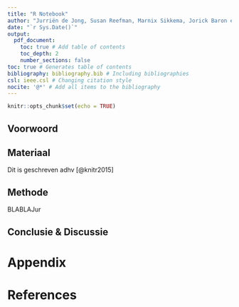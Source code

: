 ```yaml
---
title: "R Notebook"
author: "Jurriën de Jong, Susan Reefman, Marnix Sikkema, Jorick Baron en Miguel Botter van Elburg"
date: "`r Sys.Date()`"
output:
  pdf_document:
    toc: true # Add table of contents
    toc_depth: 2
    number_sections: false
toc: true # Generates table of contents
bibliography: bibliography.bib # Including bibliographies
csl: ieee.csl # Changing citation style
nocite: '@*' # Add all items to the bibliography
---
```

```r
knitr::opts_chunk$set(echo = TRUE)
```
\pagebreak

## Voorwoord


\pagebreak

## Materiaal

Dit is geschreven adhv [@knitr2015] 

## Methode

BLABLAJur

## Conclusie & Discussie




\pagebreak


# Appendix {-} 
# References